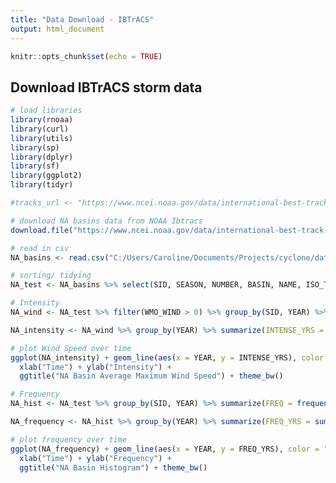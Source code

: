 ```yaml
---
title: "Data Download - IBTrACS"
output: html_document
---
```


```r
knitr::opts_chunk$set(echo = TRUE)
```

## Download IBTrACS storm data

```r
# load libraries
library(rnoaa)
library(curl)
library(utils)
library(sp)
library(dplyr)
library(sf)
library(ggplot2)
library(tidyr)

#tracks_url <- "https://www.ncei.noaa.gov/data/international-best-track-archive-for-climate-stewardship-ibtracs/v04r00/access/csv/ibtracs.NA.list.v04r00.csv"

# download NA basins data from NOAA Ibtracs
download.file("https://www.ncei.noaa.gov/data/international-best-track-archive-for-climate-stewardship-ibtracs/v04r00/access/csv/ibtracs.NA.list.v04r00.csv", "C:/Users/Caroline/Documents/Projects/cyclone/data/ibtracs.NA.list.v04r00.csv")

# read in csv
NA_basins <- read.csv("C:/Users/Caroline/Documents/Projects/cyclone/data/ibtracs.NA.list.v04r00.csv")
```

```r
# sorting/ tidying
NA_test <- NA_basins %>% select(SID, SEASON, NUMBER, BASIN, NAME, ISO_TIME, LAT, LON, WMO_WIND, DIST2LAND, LANDFALL) %>% separate(., "ISO_TIME", c("YEAR", "MONTH", "DATE"), sep= "-") %>% separate(., "DATE", c("DATE", "TIME"), sep= " ")

# Intensity 
NA_wind <- NA_test %>% filter(WMO_WIND > 0) %>% group_by(SID, YEAR) %>% summarize(INTENSITY = mean(WMO_WIND %>% as.numeric()))

NA_intensity <- NA_wind %>% group_by(YEAR) %>% summarize(INTENSE_YRS = mean(INTENSITY)) %>% mutate(YEAR = YEAR %>% as.numeric())

# plot Wind Speed over time
ggplot(NA_intensity) + geom_line(aes(x = YEAR, y = INTENSE_YRS), color = "red") + geom_smooth(aes(x = YEAR, y = INTENSE_YRS), color = "black", method = "lm") +
  xlab("Time") + ylab("Intensity") + 
  ggtitle("NA Basin Average Maximum Wind Speed") + theme_bw()

# Frequency
NA_hist <- NA_test %>% group_by(SID, YEAR) %>% summarize(FREQ = frequency(SID %>% as.numeric()))

NA_frequency <- NA_hist %>% group_by(YEAR) %>% summarize(FREQ_YRS = sum(FREQ)) %>% mutate(YEAR = YEAR %>% as.numeric())

# plot frequency over time
ggplot(NA_frequency) + geom_line(aes(x = YEAR, y = FREQ_YRS), color = "red") + geom_smooth(aes(x = YEAR, y = FREQ_YRS), color = "black", method = "lm") +
  xlab("Time") + ylab("Frequency") + 
  ggtitle("NA Basin Histogram") + theme_bw()
```


